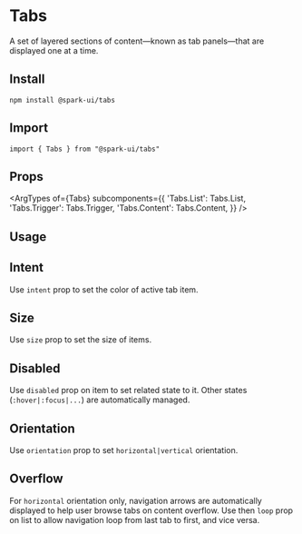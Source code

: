 
<Meta of={stories} />

# Tabs

A set of layered sections of content—known as tab panels—that are displayed one at a time.

## Install

```
npm install @spark-ui/tabs
```

## Import

```
import { Tabs } from "@spark-ui/tabs"
```

## Props

<ArgTypes
  of={Tabs}
  subcomponents={{
    'Tabs.List': Tabs.List,
    'Tabs.Trigger': Tabs.Trigger,
    'Tabs.Content': Tabs.Content,
  }}
/>

## Usage

<Canvas of={stories.Default} />

## Intent

Use `intent` prop to set the color of active tab item.

<Canvas of={stories.Intent} />

## Size

Use `size` prop to set the size of items.

<Canvas of={stories.Size} />

## Disabled

Use `disabled` prop on item to set related state to it. Other states (`:hover|:focus|...`) are automatically managed.

<Canvas of={stories.State} />

## Orientation

Use `orientation` prop to set `horizontal|vertical` orientation.

<Canvas of={stories.Orientation} />

## Overflow

For `horizontal` orientation only, navigation arrows are automatically displayed to help user browse tabs on content overflow. Use then `loop` prop on list to allow navigation loop from last tab to first, and vice versa.

<Canvas of={stories.Overflow} />
